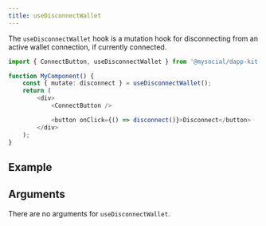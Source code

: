 ```yaml
---
title: useDisconnectWallet
---
```



The `useDisconnectWallet` hook is a mutation hook for disconnecting from an active wallet
connection, if currently connected.

```ts
import { ConnectButton, useDisconnectWallet } from '@mysocial/dapp-kit';

function MyComponent() {
	const { mutate: disconnect } = useDisconnectWallet();
	return (
		<div>
			<ConnectButton />

			<button onClick={() => disconnect()}>Disconnect</button>
		</div>
	);
}
```

## Example

<UseDisconnectWalletExample />

## Arguments

There are no arguments for `useDisconnectWallet`.
